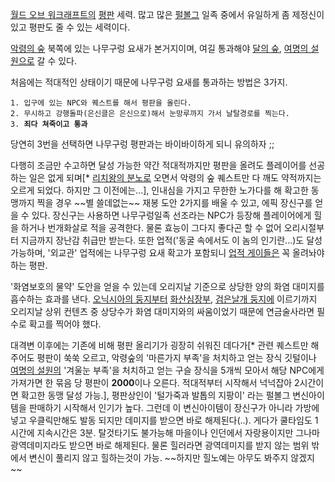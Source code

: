 [[월드 오브 워크래프트]]의 [[평판]] 세력. 많고 많은 [[펄볼그]] 일족 중에서 유일하게 좀 제정신이 있고 평판도 줄 수 있는 세력이다.

[[악령의 숲]] 북쪽에 있는 나무구렁 요새가 본거지이며, 여길 통과해야 [[달의 숲]], [[여명의 설원]]으로 갈 수 있다.

처음에는 적대적인 상태이기 때문에 나무구렁 요새를 통과하는 방법은 3가지.

 1. 입구에 있는 NPC와 퀘스트를 해서 평판을 올린다.
 2. 무시하고 강행돌파(은신클은 은신으로)해서 눈망루까지 가서 날탈경로를 찍는다.
 3. '''죄다 쳐죽이고 통과'''
 
당연히 3번을 선택하면 나무구렁 평판과는 바이바이하게 되니 유의하자 ;;

다행히 조금만 수고하면 달성 가능한 약간 적대적까지만 평판을 올려도 플레이어를 선공하는 일은 없게 되며[* [[리치왕의 분노]]로 오면서 악령의 숲 퀘스트만 다 깨도 약적까지는 오르게 되었다. 하지만 그 이전에는...], 인내심을 가지고 무한한 노가다를 해 확고한 동맹까지 찍을 경우 ~~별 쓸데없는~~ 재봉 도안 2가지를 배울 수 있고, 에픽 장신구를 얻을 수 있다. 장신구는 사용하면 나무구렁일족 선조라는 NPC가 등장해 플레이어에게 힐을 하거나 번개화살로 적을 공격한다. 물론 효능이 그다지 좋다곤 할 수 없어 오리시절부터 지금까지 장난감 취급만 받는다. 또한 업적('동굴 속에서도 이 놈의 인기란...)도 달성 가능하며, '외교관' 업적에는 나무구렁 요새 확고가 포함되니 [[업적 게이]]들은 꼭 올려놔야 하는 평판.

'화염보호의 물약' 도안을 얻을 수 있는데 오리지날 기준으로 상당한 양의 화염 대미지를 흡수하는 효과를 낸다. [[오닉시아의 둥지]]부터 [[화산심장부]], [[검은날개 둥지]]에 이르기까지 오리지날 상위 컨텐츠 중 상당수가 화염 대미지와의 싸움이었기 때문에 연금술사라면 필수로 확고를 찍어야 했다. 

대격변 이후에는 기존에 비해 평판 올리기가 굉장히 쉬워진 데다가[* 관련 퀘스트만 해 주어도 평판이 쑥쑥 오르고, 악령숲의 '마른가지 부족'을 처치하고 얻는 장식 깃털이나 [[여명의 설원]]의 '겨울눈 부족'을 처치하고 얻는 구슬 장식을 5개씩 모아서 해당 NPC에게 가져가면 한 묶음 당 평판이 '''2000'''이나 오른다. 적대적부터 시작해서 넉넉잡아 2시간이면 확고한 동맹 달성 가능.], 평판상인이 '털가죽과 발톱의 지팡이' 라는 펄볼그 변신아이템을 판매하기 시작해서 인기가 높다. 그런데 이 변신아이템이 장신구가 아니라 가방에 넣고 우클릭만해도 발동 되지만 데미지를 받으면 바로 해제된다(..). 게다가 쿨타임도 1시간에 지속시간은 3분. 탈것타기도 불가능해 마을이나 인던에서 자랑용이지만 그나마 광역데미지라도 받으면 바로 해제된다. 물론 힐러라면 광역데미지를 받지 않는 범위 밖에서 변신이 풀리지 않고 힐하는것이 가능. ~~하지만 힐노예는 아무도 봐주지 않겠지~~
